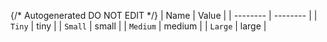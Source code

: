 {/* Autogenerated DO NOT EDIT  */}
| Name     | Value    |
| -------- | -------- |
| `Tiny`   | tiny     |
| `Small`  | small    |
| `Medium` | medium   |
| `Large`  | large    |
